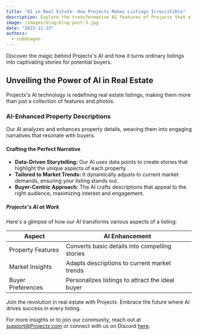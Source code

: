 ```yaml
---
title: "AI in Real Estate: How Projectx Makes Listings Irresistible"
description: Explore the transformative AI features of Projectx that elevate real estate listings to new heights.
image: /images/blog/blog-post-3.jpg
date: "2023-11-23"
authors:
  - codehagen
---
```


<Callout>
  Discover the magic behind Projectx's AI and how it turns ordinary listings
  into captivating stories for potential buyers.
</Callout>

## Unveiling the Power of AI in Real Estate

Projectx's AI technology is redefining real estate listings, making them more than just a collection of features and photos.

### AI-Enhanced Property Descriptions

Our AI analyzes and enhances property details, weaving them into engaging narratives that resonate with buyers.

#### Crafting the Perfect Narrative

- **Data-Driven Storytelling:** Our AI uses data points to create stories that highlight the unique aspects of each property.
- **Tailored to Market Trends:** It dynamically adjusts to current market demands, ensuring your listing stands out.
- **Buyer-Centric Approach:** The AI crafts descriptions that appeal to the right audience, maximizing interest and engagement.

##### Projectx's AI at Work

Here's a glimpse of how our AI transforms various aspects of a listing:

| Aspect            | AI Enhancement                                   |
| ----------------- | ------------------------------------------------ |
| Property Features | Converts basic details into compelling stories   |
| Market Insights   | Adapts descriptions to current market trends     |
| Buyer Preferences | Personalizes listings to attract the ideal buyer |

Join the revolution in real estate with Projectx. Embrace the future where AI drives success in every listing.

For more insights or to join our community, reach out at [support@Projectx.com](mailto:support@Projectx.com) or connect with us on Discord [here](https://discord.gg/wadg6fNX).
